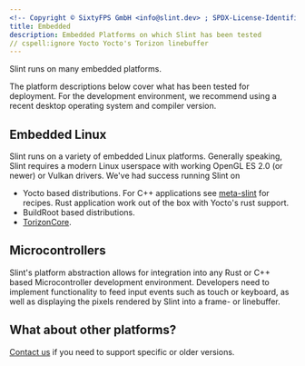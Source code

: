 ```yaml
---
<!-- Copyright © SixtyFPS GmbH <info@slint.dev> ; SPDX-License-Identifier: MIT -->
title: Embedded 
description: Embedded Platforms on which Slint has been tested
// cspell:ignore Yocto Yocto's Torizon linebuffer
---
```


Slint runs on many embedded platforms.

The platform descriptions below cover what has been tested for deployment. For the development environment,
we recommend using a recent desktop operating system and compiler version.

## Embedded Linux

Slint runs on a variety of embedded Linux platforms. Generally speaking, Slint requires a modern Linux userspace
with working OpenGL ES 2.0 (or newer) or Vulkan drivers. We've had success running Slint on

-   Yocto based distributions. For C++ applications see [meta-slint](https://github.com/slint-ui/meta-slint) for recipes. Rust application work out of the box with Yocto's rust support.
-   BuildRoot based distributions.
-   [TorizonCore](https://www.torizon.io/torizoncore-os).

## Microcontrollers

Slint's platform abstraction allows for integration into any Rust or C++ based Microcontroller development
environment. Developers need to implement functionality to feed input events such as touch or keyboard, as
well as displaying the pixels rendered by Slint into a frame- or linebuffer.

## What about other platforms?
[Contact us](https://slint.dev/contact) if you need to support specific or older versions.
